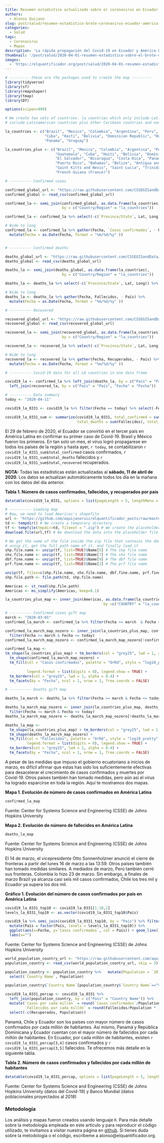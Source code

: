 ```yaml
---
title: Resumen estadístico actualizado sobre el coronavirus en Ecuador y América Latina
authors: 
  - Alonso Quijano
slug: post/salud/resumen-estadistico-brote-coronavirus-ecuador-america-latina.md
categories:
  - Salud
tags:
  - Coronavirus
  - Mapas
description: 'La rápida propagación del Covid-19 en Ecuador y América Latina ya ha afectado a todos los países de la región. Te mostramos un resumen estadístico sobre el brote de coronavirus en Ecuador y América Latina. Hemos incluido tablas, gráficos y mapas para mejor ilustrar cómo nos está afectando esta pandemia.'
thumbnail: '/post/salud/2020-04-01-resumen-estadistico-sobre-el-brote-de-coronavirus-en-ecuador-y-america-latina.png'
images: 
  - 'https://elquantificador.org/post/salud/2020-04-01-resumen-estadistico-sobre-el-brote-de-coronavirus-en-ecuador-y-america-latina.png'
---
```

```r
# --------- these are the packages used to create the map ---------
library(tidyverse)
library(sf)
library(rmapshaper)
library(tmap)
library(DT)

options(scipen=999)
```

```r
# We create two sets of countries. la_countries which only include Latinamercian countries, and la_countries_plus, which
# include Latinamerican countries plus other Caribean countries and non-Spanish speaking countries.

la_countries <- c("Brazil", "Mexico", "Colombia", "Argentina", "Peru", "Venezuela", "Chile", "Ecuador", "Guatemala", 
                  "Cuba", "Haiti", "Bolivia", "Dominican Republic", "Honduras", "Paraguay", "El Salvador", "Nicaragua", "Costa Rica", 
                  "Panama", "Uruguay")

la_countries_plus <- c("Brazil", "Mexico", "Colombia", "Argentina", "Peru", "Venezuela", "Chile", "Ecuador", 
                       "Guatemala", "Cuba", "Haiti", "Bolivia", "Dominican Republic", "Honduras", "Paraguay", 
                       "El Salvador", "Nicaragua", "Costa Rica", "Panama", "Uruguay", "Guyana", "Suriname", 
                       "Puerto Rico", "Bahamas", "Belize", "Antigua and Barbuda", "Barbados", "Jamaica", 
                       "Saint Kitts and Nevis", "Saint Lucia", "Trinidad and Tobago", "Grenanda", "Dominica",
                       "French Guiana (France)")

# ---------- Confirmed cases

confirmed_global_url <- "https://raw.githubusercontent.com/CSSEGISandData/COVID-19/master/csse_covid_19_data/csse_covid_19_time_series/time_series_covid19_confirmed_global.csv"
confirmed_global <- read_csv(confirmed_global_url)

confirmed_la <- semi_join(confirmed_global, as.data.frame(la_countries), 
                          by = c("Country/Region" = "la_countries"))

confirmed_la <- confirmed_la %>% select(-c(`Province/State`, Lat, Long)) %>% rename(País = `Country/Region`)

# Wide to long
confirmed_la <- confirmed_la %>% gather(Fecha, `Casos confirmados`, - País) %>% 
  mutate(Fecha = as.Date(Fecha, format = "%m/%d/%y" ))


# ---------- Confirmed deaths

deaths_global_url <- "https://raw.githubusercontent.com/CSSEGISandData/COVID-19/master/csse_covid_19_data/csse_covid_19_time_series/time_series_covid19_deaths_global.csv"
deaths_global <- read_csv(deaths_global_url)

deaths_la <- semi_join(deaths_global, as.data.frame(la_countries), 
                          by = c("Country/Region" = "la_countries"))

deaths_la <- deaths_la %>% select(-c(`Province/State`, Lat, Long)) %>% rename(País = `Country/Region`)

# Wide to long
deaths_la <- deaths_la %>% gather(Fecha, Fallecidos, - País) %>% 
  mutate(Fecha = as.Date(Fecha, format = "%m/%d/%y" ))

# ---------- Recovered

recovered_global_url <- "https://raw.githubusercontent.com/CSSEGISandData/COVID-19/master/csse_covid_19_data/csse_covid_19_time_series/time_series_covid19_recovered_global.csv"
recovered_global <- read_csv(recovered_global_url)

recovered_la <- semi_join(recovered_global, as.data.frame(la_countries), 
                          by = c("Country/Region" = "la_countries"))

recovered_la <- recovered_la %>% select(-c(`Province/State`, Lat, Long)) %>% rename(País = `Country/Region`)

# Wide to long
recovered_la <- recovered_la %>% gather(Fecha, Recuperados, - País) %>% 
  mutate(Fecha = as.Date(Fecha, format = "%m/%d/%y" )) 

# ---------- Covid-19 data for all LA countries in one data frame

covid19_la <- confirmed_la %>% left_join(deaths_la, by = c("País" = "País", "Fecha" = "Fecha")) %>% 
  left_join(recovered_la, by = c("País" = "País", "Fecha" = "Fecha")) 

# ---------- Data summary
today <- "2020-04-11"

covid19_la_0331 <- covid19_la %>% filter(Fecha == today) %>% select(-Fecha) %>% arrange(desc(`Casos confirmados`))

covid19_la_0331_sum <- summarize(covid19_la_0331, total_confirmed = sum(`Casos confirmados`), 
                                 total_deaths = sum(Fallecidos), total_recovered = sum(Recuperados))
```

El 29 de febrero de 2020, el Ecuador se convirtió en el tercer país en América Latina en confirmar su primer caso de Covid-19. Brasil y México fueron los primeros. En tan solo un mes, el virus logró propagarese en todos los países de la región y hasta ayer, `r today`, se contabilizaron `r covid19_la_0331_sum$total_confirmed` casos confirmados, `r covid19_la_0331_sum$total_deaths` fallecidos y `r covid19_la_0331_sum$total_recovered` recuperados.

**NOTA:** Todas las estadísticas están actualizadas al **sábado, 11 de abril de 2020**. Los datos se actualizan automáticamente todos los día en la mañana con los datos del día anterior.

**Tabla 1. Número de casos confirmados, fallecidos, y recuperados por país**

```r
datatable(covid19_la_0331, options = list(pageLength = 5, lengthMenu = c(5, 10, 15, 20)))
```

```r
# ---------- Loading map
# Now, we need to load Americas's shapefile
url <- "https://github.com/aquijanoruiz/elquantificador_posts/raw/master/salud/2020-04-01-resumen-estadistico-sobre-el-coronavirus-en-ecuador-y-america-latina/AMERICAS_SHAPEFILE.zip"
td <- tempdir() # We create a temporary directory
tf <- tempfile(tmpdir=td, fileext = ".zip") # We create the placeholder file
download.file(url,tf) # We download the data into the placeholder file

# We get the name of the file inside the zip file that contains the demographic and economic data, 
# unzip it, get the full path name of it, and finally load it
shp.file.name <- unzip(tf, list=TRUE)$Name[5] # The shp file name
shx.file.name <- unzip(tf, list=TRUE)$Name[7] # The shx file name
dbf.fine.name <- unzip(tf, list=TRUE)$Name[9] # The dbf file name
prf.fine.name <- unzip(tf, list=TRUE)$Name[2] # The prf file name

unzip(tf, files=c(shp.file.name, shx.file.name, dbf.fine.name, prf.fine.name), exdir=td, overwrite=TRUE)
shp.file.path <- file.path(td, shp.file.name)

Americas <- st_read(shp.file.path)
Americas <- ms_simplify(Americas, keep=0.1)

la_countries_plus_map <- inner_join(Americas, as.data.frame(la_countries_plus), 
                                             by =c("COUNTRY" = "la_countries_plus"))

# ---------- Confirmed cases gift map 
march <- "2020-03-01"
confirmed_la_march <- confirmed_la %>% filter(Fecha >= march  & Fecha <= today)

confirmed_la_march_map_nozero <- inner_join(la_countries_plus_map, confirmed_la_march, by = c("COUNTRY" = "País")) %>%
  filter(Fecha >= march & Fecha <= today)
confirmed_la_march_map_nozero <- confirmed_la_march_map_nozero[!confirmed_la_march_map_nozero$`Casos confirmados`==0,]

confirmed_la_map <- 
tm_shape(la_countries_plus_map) + tm_borders(col = "grey25", lwd = 1, alpha = 0.4) +
  tm_shape(confirmed_la_march_map_nozero) +
  tm_fill(col = "Casos confirmados", palette = "OrRd", style = "log10_pretty", 
    
          legend.format = list(digits = 0), legend.show = TRUE) +
  tm_borders(col = "grey25", lwd = 1, alpha = 0.4) +
  tm_facets(by = "Fecha", ncol = 1, nrow = 1, free.coords = FALSE)

# ---------- Deaths gift map 

deaths_la_march <- deaths_la %>% filter(Fecha >= march & Fecha <= today)

deaths_la_march_map_nozero <- inner_join(la_countries_plus_map, deaths_la_march, by = c("COUNTRY" = "País")) %>%
  filter(Fecha >= march & Fecha <= today)
deaths_la_march_map_nozero <- deaths_la_march_map_nozero[!deaths_la_march_map_nozero$Fallecidos==0,]

deaths_la_map <- 
  tm_shape(la_countries_plus_map) + tm_borders(col = "grey25", lwd = 1, alpha = 0.4) +
  tm_shape(deaths_la_march_map_nozero) +
  tm_fill(col = "Fallecidos", palette = "OrRd", style = "log10_pretty", 
          legend.format = list(digits = 0), legend.show = TRUE) +
  tm_borders(col = "grey25", lwd = 1, alpha = 0.4) +
  tm_facets(by = "Fecha", ncol = 1, nrow = 1, free.coords = FALSE)

```

A pesar de las medidas que impuso el gobierno ecuatoriano a inicios de marzo, es difícil afirmar que estas has sido los suficientemente efectivas para desacelerar el crecimiento de casos confirmados y muertes por Covid-19. Otros países también han tomado medidas, pero aún así el virus ha logrado esparcirse en toda la región. Aquí te mostramos dos mapas.

**Mapa 1. Evolución de número de casos confirmados en América Latina**
```r
confirmed_la_map
```
Fuente: Center for Systems Science and Engineering (CSSE) de Johns Hopkins University

**Mapa 2. Evolución de número de fallecidos en América Latina**
```r
deaths_la_map
```
Fuente: Center for Systems Science and Engineering (CSSE) de Johns Hopkins University

El 14 de marzo, el vicepresidente Otto Sonnenholzner anunció el cierre de fronteras a partir del lunes 16 de marzo a las 13:59. Otros países también han tomado medidas similares. A mediados de marzo, Perú también cerró sus fronteras. Colombia lo hizo 23 de marzo. Sin embargo, a finales de marzo Brazil ya alcanza casi seis mil casos confirmados, Chile los tres mil y Ecuador ya supera los dos mil.

**Gráfico 1. Evolución del número de casos confirmados por país en América Latina**

```r
covid19_la_0331_top10 <- covid19_la_0331[1:10,1]
levels_la_0331_top10 <- as.vector(covid19_la_0331_top10$País)

covid19_la %>% semi_join(covid19_la_0331_top10, by = "País") %>% filter(Fecha >= march & Fecha <= today) %>%
  mutate(País = factor(País, levels = levels_la_0331_top10)) %>%
  ggplot(aes(x=Fecha, y=`Casos confirmados`, col = País)) + geom_line() + 
  labs(x="")
```
Fuente: Center for Systems Science and Engineering (CSSE) de Johns Hopkins University

```r
world_population_country_url <- "https://raw.githubusercontent.com/aquijanoruiz/elquantificador_posts/master/salud/2020-04-01-resumen-estadistico-sobre-el-coronavirus-en-ecuador-y-america-latina/WB_POPULATION.csv"
population_country <- read_csv(world_population_country_url, skip = 3)

population_country <- population_country %>%   mutate(Population = `2018`) %>%
  select(`Country Name`, Population)

population_country$`Country Name`[population_country$`Country Name`=="Venezuela, RB"] <- "Venezuela" # We change the country name of Venezuela

covid19_la_0331_percap <- covid19_la_0331 %>% 
  left_join(population_country, by = c("País" = "Country Name")) %>%
  mutate(`Casos por cada millón` = round(`Casos confirmados`/Population * 1000000,1),
         `Fallecidos por cada millón` = round(Fallecidos/Population * 1000000,1)) %>% 
  select(-c(Recuperados, Population))
```


Panamá, Chile y Ecuador son los países con mayor número de casos confirmados por cada millón de habitantes. Así mismo, Panamá y República Dominicana y Ecuador cuentan con el mayor número de fallecidos por cada millón de habitantes. En Ecuador, por cada millón de habitantes, existen `r covid19_la_0331_percap[3,4]` casos confirmados y `r covid19_la_0331_percap[3,5]` fallecidos. Te ofrecemos más detalle en la siguiente tabla.

**Tabla 2. Número de casos confirmados y fallecidos por cada millón de habitantes**
```r
datatable(covid19_la_0331_percap, options = list(pageLength = 5, lengthMenu = c(5, 10, 15, 20)))
```
Fuente: Center for Systems Science and Engineering (CSSE) de Johns Hopkins University (datos del Covid-19) y Banco Mundial (datos poblacionales proyectados al 2018)

### Metodología
Los análisis y mapas fueron creados usando lenguaje `R`. Para más detalle sobre la metodología empleada en este artículo y para reproducir el código utilizado, te invitamos a visitar nuestra página en [github](https://github.com/aquijanoruiz/elquantificador_posts/tree/master/salud/2020-04-01-resumen-estadistico-sobre-el-coronavirus-en-ecuador-y-america-latina). Si tienes duda sobre la metodología o el código, escríbeme a alonso@elquantificador.org.